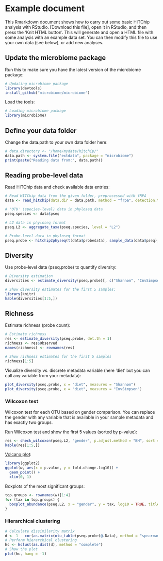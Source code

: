 # Example document

This Rmarkdown document shows how to carry out some basic HITChip analysis with RStudio. [Download this file], open it in RStudio, and then press the 'Knit HTML button'. This will generate and open a HTML file with some analysis with an example data set. You can then modify this file to use your own data (see below), or add new analyses.


## Update the microbiome package

Run this to make sure you have the latest version of the microbiome package:

```r
# Updating microbiome package
library(devtools)
install_github("microbiome/microbiome")
```

Load the tools:

```r
# Loading microbiome package
library(microbiome)
```

## Define your data folder

Change the data.path to your own data folder here:

```r
# data.directory <- "/home/mydata/hitchip/"
data.path <- system.file("extdata", package = "microbiome")
print(paste("Reading data from:", data.path))
```


## Reading probe-level data

Read HITChip data and check available data entries:

```r
# Read HITChip data from the given folder, preprocessed with fRPA
data <- read_hitchip(data.dir = data.path, method = "frpa", detection.threshold = 10^1.8)

# 'OTU' (species-level) data in phyloseq data
pseq.species <- data$pseq

# L2 data in phyloseq format
pseq.L2 <- aggregate_taxa(pseq.species, level = "L2")

# Probe-level data in phyloseq format
pseq.probe <- hitchip2physeq(t(data$probedata), sample_data(data$pseq), detection.limit = 10^1.8)
```

## Diversity 

Use probe-level data (pseq.probe) to quantify diversity:

```r
# Diversity estimation
diversities <- estimate_diversity(pseq.probe)[, c("Shannon", "InvSimpson")]

# Show diversity estimates for the first 5 samples:
library(knitr)
kable(diversities[1:5,])
```


## Richness

Estimate richness (probe count):

```r
# Estimate richness
res <- estimate_diversity(pseq.probe, det.th = 1)
richness <- res$Observed
names(richness) <- rownames(res)

# Show richness estimates for the first 5 samples
richness[1:5]
```


Visualize diversity vs. discrete metadata variable (here 'diet' but you can call any variable from your metadata):

```r
plot_diversity(pseq.probe, x = "diet", measures = "Shannon")
plot_diversity(pseq.probe, x = "diet", measures = "InvSimpson")
```

### Wilcoxon test

Wilcoxon test for each OTU based on gender comparison. You can replace the gender with any variable that is available in your sample metadata and has exactly two groups.


Run Wilcoxon test and show the first 5 values (sorted by p-value):

```r
res <- check_wilcoxon(pseq.L2, "gender", p.adjust.method = "BH", sort = TRUE)
kable(res[1:5,])
```

[Volcano plot](https://en.wikipedia.org/wiki/Volcano_plot_%28statistics%29):

```r
library(ggplot2)
ggplot(w, aes(x = p.value, y = fold.change.log10)) + 
  geom_point() + 
  xlim(0, 1)
```

Boxplots of the most significant groups:

```r
top.groups <- rownames(w)[1:4]
for (tax in top.groups) {
  boxplot_abundance(pseq.L2, x = "gender", y = tax, log10 = TRUE, title = tax)
}
```


### Hierarchical clustering

```r
# Calculate dissimilarity matrix
d <- 1 - cor(as.matrix(otu_table(pseq.probe)@.Data), method = "spearman")
# Perform hierarchical clustering
hc <- hclust(as.dist(d), method = "complete")
# Show the plot
plot(hc, hang = -1)
```




